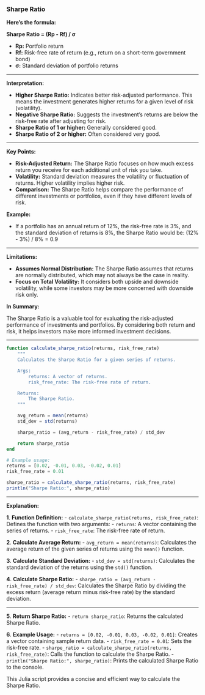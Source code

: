 ### Sharpe Ratio

**Here's the formula:**

**Sharpe Ratio = (Rp - Rf) / σ**

* **Rp:** Portfolio return
* **Rf:** Risk-free rate of return (e.g., return on a short-term government bond)
* **σ:** Standard deviation of portfolio returns

---

**Interpretation:**

* **Higher Sharpe Ratio:** Indicates better risk-adjusted performance. This means the investment generates higher returns for a given level of risk (volatility).
* **Negative Sharpe Ratio:** Suggests the investment's returns are below the risk-free rate after adjusting for risk. 
* **Sharpe Ratio of 1 or higher:** Generally considered good. 
* **Sharpe Ratio of 2 or higher:** Often considered very good.

---

**Key Points:**

* **Risk-Adjusted Return:** The Sharpe Ratio focuses on how much excess return you receive for each additional unit of risk you take.
* **Volatility:** Standard deviation measures the volatility or fluctuation of returns. Higher volatility implies higher risk.
* **Comparison:** The Sharpe Ratio helps compare the performance of different investments or portfolios, even if they have different levels of risk.

**Example:**

* If a portfolio has an annual return of 12%, the risk-free rate is 3%, and the standard deviation of returns is 8%, the Sharpe Ratio would be: 
   (12% - 3%) / 8% = 0.9 

---

**Limitations:**

* **Assumes Normal Distribution:** The Sharpe Ratio assumes that returns are normally distributed, which may not always be the case in reality.
* **Focus on Total Volatility:** It considers both upside and downside volatility, while some investors may be more concerned with downside risk only.

**In Summary:**

The Sharpe Ratio is a valuable tool for evaluating the risk-adjusted performance of investments and portfolios. By considering both return and risk, it helps investors make more informed investment decisions.

---

```julia
function calculate_sharpe_ratio(returns, risk_free_rate)
    """
    Calculates the Sharpe Ratio for a given series of returns.

    Args:
        returns: A vector of returns.
        risk_free_rate: The risk-free rate of return.

    Returns:
        The Sharpe Ratio.
    """

    avg_return = mean(returns)
    std_dev = std(returns)

    sharpe_ratio = (avg_return - risk_free_rate) / std_dev

    return sharpe_ratio
end

# Example usage:
returns = [0.02, -0.01, 0.03, -0.02, 0.01]
risk_free_rate = 0.01

sharpe_ratio = calculate_sharpe_ratio(returns, risk_free_rate)
println("Sharpe Ratio:", sharpe_ratio)
```

---

**Explanation:**

**1**. **Function Definition:**
   - `calculate_sharpe_ratio(returns, risk_free_rate)`: Defines the function with two arguments:
     - `returns`: A vector containing the series of returns.
     - `risk_free_rate`: The risk-free rate of return.

**2**. **Calculate Average Return:**
   - `avg_return = mean(returns)`: Calculates the average return of the given series of returns using the `mean()` function.

**3**. **Calculate Standard Deviation:**
   - `std_dev = std(returns)`: Calculates the standard deviation of the returns using the `std()` function.

**4**. **Calculate Sharpe Ratio:**
   - `sharpe_ratio = (avg_return - risk_free_rate) / std_dev`: Calculates the Sharpe Ratio by dividing the excess return (average return minus risk-free rate) by the standard deviation.

---

**5**. **Return Sharpe Ratio:**
   - `return sharpe_ratio`: Returns the calculated Sharpe Ratio.

**6**. **Example Usage:**
   - `returns = [0.02, -0.01, 0.03, -0.02, 0.01]`: Creates a vector containing sample return data.
   - `risk_free_rate = 0.01`: Sets the risk-free rate.
   - `sharpe_ratio = calculate_sharpe_ratio(returns, risk_free_rate)`: Calls the function to calculate the Sharpe Ratio.
   - `println("Sharpe Ratio:", sharpe_ratio)`: Prints the calculated Sharpe Ratio to the console.

This Julia script provides a concise and efficient way to calculate the Sharpe Ratio.

